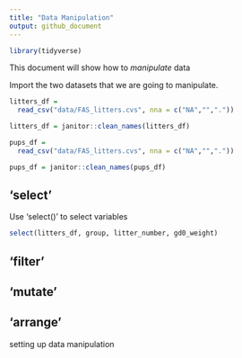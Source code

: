 ```yaml
---
title: "Data Manipulation"
output: github_document
---
```


```r
library(tidyverse)
```

This document will show how to *manipulate* data 

Import the two datasets that we are going to manipulate. 

```r
litters_df =
  read_csv("data/FAS_litters.cvs", nna = c("NA","","."))

litters_df = janitor::clean_names(litters_df)

pups_df = 
  read_csv("data/FAS_litters.cvs", nna = c("NA","","."))

pups_df = janitor::clean_names(pups_df)
```

## 'select'

Use 'select()' to select variables 

```r
select(litters_df, group, litter_number, gd0_weight)
```



## 'filter'


## 'mutate'



## 'arrange'


setting up data manipulation 

